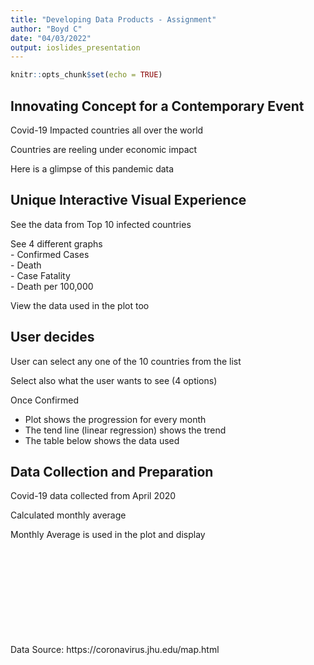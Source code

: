---
title: "Developing Data Products - Assignment"
author: "Boyd C"
date: "04/03/2022"
output: ioslides_presentation
---

```{r setup, include=FALSE}
knitr::opts_chunk$set(echo = TRUE)
```

## Innovating Concept for a Contemporary Event

Covid-19 Impacted countries all over the world  

Countries are reeling under economic impact  

Here is a glimpse of this pandemic data  

## Unique Interactive Visual Experience

See the data from Top 10 infected countries  

See 4 different graphs  
- Confirmed Cases  
- Death  
- Case Fatality  
- Death per 100,000  

View the data used in the plot too

## User decides

User can select any one of the 10 countries from the list  

Select also what the user wants to see (4 options)  

Once Confirmed  

- Plot shows the progression for every month  
- The tend line (linear regression) shows the trend  
- The table below shows the data used  


## Data Collection and Preparation

Covid-19 data collected from April 2020  

Calculated monthly average  

Monthly Average is used in the plot and display  

<br/>
<br/>
<br/>
<br/>
<br/>
<br/>
<br/>
<br/>
<br/>
Data Source: https://coronavirus.jhu.edu/map.html



